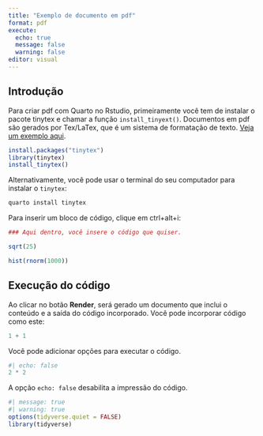 ```yaml
---
title: "Exemplo de documento em pdf"
format: pdf
execute: 
  echo: true
  message: false
  warning: false
editor: visual
---
```


## Introdução

Para criar pdf com Quarto no Rstudio, primeiramente você tem de instalar o pacote tinytex e chamar a função `install_tinyext()`. Documentos em pdf são gerados por Tex/LaTex, que é um sistema de formatação de texto. [Veja um exemplo aqui](https://www.overleaf.com/).

```r
install.packages("tinytex")
library(tinytex)
install_tinytex()
```

Alternativamente, você pode usar o terminal do seu computador para instalar o `tinytex`:

``` sh
quarto install tinytex
```

Para inserir um bloco de código, clique em ctrl+alt+i:

```r
### Aqui dentro, você insere o código que quiser.

sqrt(25)
```

```r
hist(rnorm(1000))
```



## Execução do código

Ao clicar no botão **Render**, será gerado um documento que inclui o conteúdo e a saída do código incorporado. Você pode incorporar código como este:

```r
1 + 1
```

Você pode adicionar opções para executar o código.

```r
#| echo: false
2 * 2
```

A opção `echo: false` desabilita a impressão do código.

```r
#| message: true
#| warning: true
options(tidyverse.quiet = FALSE)
library(tidyverse)
```
